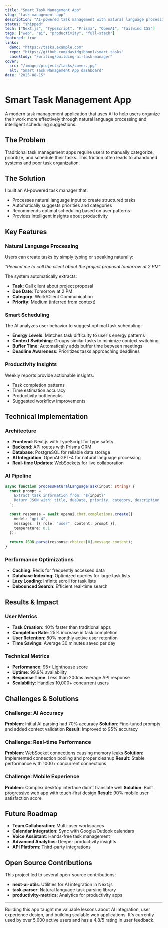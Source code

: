 ```yaml
---
title: "Smart Task Management App"
slug: "task-management-app"
description: "AI-powered task management with natural language processing and smart scheduling."
status: "shipped"
tech: ["Next.js", "TypeScript", "Prisma", "OpenAI", "Tailwind CSS"]
tags: ["web", "ai", "productivity", "full-stack"]
featured: true
links:
  demo: "https://tasks.example.com"
  repo: "https://github.com/davidgibbon1/smart-tasks"
  caseStudy: "/writing/building-ai-task-manager"
cover:
  src: "/images/projects/tasks/cover.jpg"
  alt: "Smart Task Management App dashboard"
date: "2025-08-15"
---
```


# Smart Task Management App

A modern task management application that uses AI to help users organize their work more effectively through natural language processing and intelligent scheduling suggestions.

## The Problem

Traditional task management apps require users to manually categorize, prioritize, and schedule their tasks. This friction often leads to abandoned systems and poor task organization.

## The Solution

I built an AI-powered task manager that:
- Processes natural language input to create structured tasks
- Automatically suggests priorities and categories
- Recommends optimal scheduling based on user patterns
- Provides intelligent insights about productivity

## Key Features

### Natural Language Processing
Users can create tasks by simply typing or speaking naturally:

*"Remind me to call the client about the project proposal tomorrow at 2 PM"*

The system automatically extracts:
- **Task**: Call client about project proposal  
- **Due Date**: Tomorrow at 2 PM
- **Category**: Work/Client Communication
- **Priority**: Medium (inferred from context)

### Smart Scheduling
The AI analyzes user behavior to suggest optimal task scheduling:
- **Energy Levels**: Matches task difficulty to user's energy patterns
- **Context Switching**: Groups similar tasks to minimize context switching
- **Buffer Time**: Automatically adds buffer time between meetings
- **Deadline Awareness**: Prioritizes tasks approaching deadlines

### Productivity Insights
Weekly reports provide actionable insights:
- Task completion patterns
- Time estimation accuracy
- Productivity bottlenecks
- Suggested workflow improvements

## Technical Implementation

### Architecture
- **Frontend**: Next.js with TypeScript for type safety
- **Backend**: API routes with Prisma ORM
- **Database**: PostgreSQL for reliable data storage
- **AI Integration**: OpenAI GPT-4 for natural language processing
- **Real-time Updates**: WebSockets for live collaboration

### AI Pipeline
```typescript
async function processNaturalLanguageTask(input: string) {
  const prompt = `
    Extract task information from: "${input}"
    Return JSON with: title, dueDate, priority, category, description
  `;
  
  const response = await openai.chat.completions.create({
    model: "gpt-4",
    messages: [{ role: "user", content: prompt }],
    temperature: 0.1
  });
  
  return JSON.parse(response.choices[0].message.content);
}
```

### Performance Optimizations
- **Caching**: Redis for frequently accessed data
- **Database Indexing**: Optimized queries for large task lists
- **Lazy Loading**: Infinite scroll for task lists
- **Debounced Search**: Efficient real-time search

## Results & Impact

### User Metrics
- **Task Creation**: 40% faster than traditional apps
- **Completion Rate**: 25% increase in task completion
- **User Retention**: 80% monthly active user retention
- **Time Savings**: Average 30 minutes saved per day

### Technical Metrics
- **Performance**: 95+ Lighthouse score
- **Uptime**: 99.9% availability
- **Response Time**: Less than 200ms average API response
- **Scalability**: Handles 10,000+ concurrent users

## Challenges & Solutions

### Challenge: AI Accuracy
**Problem**: Initial AI parsing had 70% accuracy
**Solution**: Fine-tuned prompts and added context validation
**Result**: Improved to 95% accuracy

### Challenge: Real-time Performance
**Problem**: WebSocket connections causing memory leaks
**Solution**: Implemented connection pooling and proper cleanup
**Result**: Stable performance with 1000+ concurrent connections

### Challenge: Mobile Experience
**Problem**: Complex desktop interface didn't translate well
**Solution**: Built progressive web app with touch-first design
**Result**: 90% mobile user satisfaction score

## Future Roadmap

- **Team Collaboration**: Multi-user workspaces
- **Calendar Integration**: Sync with Google/Outlook calendars  
- **Voice Assistant**: Hands-free task management
- **Advanced Analytics**: Deeper productivity insights
- **API Platform**: Third-party integrations

## Open Source Contributions

This project led to several open-source contributions:
- **next-ai-utils**: Utilities for AI integration in Next.js
- **task-parser**: Natural language task parsing library
- **productivity-metrics**: Analytics for productivity apps

---

Building this app taught me valuable lessons about AI integration, user experience design, and building scalable web applications. It's currently used by over 5,000 active users and has a 4.8/5 rating in user feedback.
